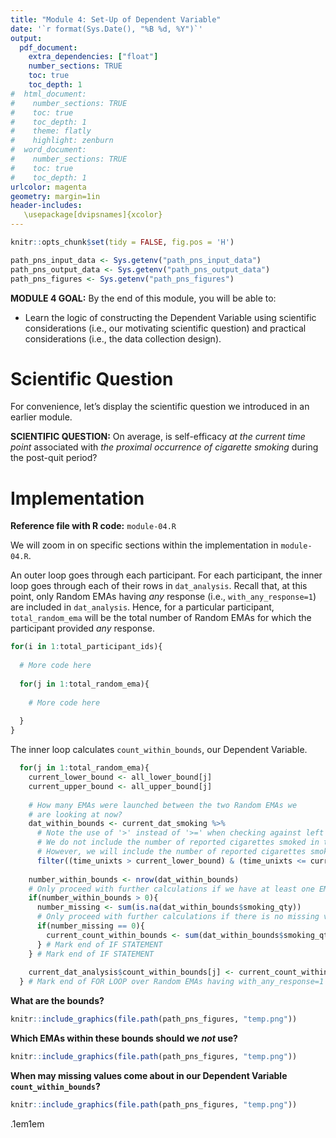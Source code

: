 ```yaml
---
title: "Module 4: Set-Up of Dependent Variable"
date: '`r format(Sys.Date(), "%B %d, %Y")`'
output: 
  pdf_document:
    extra_dependencies: ["float"]
    number_sections: TRUE
    toc: true
    toc_depth: 1
#  html_document:
#    number_sections: TRUE
#    toc: true
#    toc_depth: 1
#    theme: flatly
#    highlight: zenburn
#  word_document:
#    number_sections: TRUE
#    toc: true
#    toc_depth: 1
urlcolor: magenta
geometry: margin=1in
header-includes:
   \usepackage[dvipsnames]{xcolor} 
---
```


```r
knitr::opts_chunk$set(tidy = FALSE, fig.pos = 'H')
```

```r
path_pns_input_data <- Sys.getenv("path_pns_input_data")
path_pns_output_data <- Sys.getenv("path_pns_output_data")
path_pns_figures <- Sys.getenv("path_pns_figures")
```


\vspace{0.75cm}

**MODULE 4 GOAL:** By the end of this module, you will be able to:

* Learn the logic of constructing the Dependent Variable using scientific considerations (i.e., our motivating scientific question) and practical considerations (i.e., the data collection design).


#  Scientific Question

For convenience, let's display the scientific question we introduced in an earlier module.

**SCIENTIFIC QUESTION:** On average, is self-efficacy *at the current time point* associated with *the proximal occurrence of cigarette smoking* during the post-quit period?


# Implementation

**Reference file with R code:** `module-04.R`

We will zoom in on specific sections within the implementation in `module-04.R`.

An outer loop goes through each participant. For each participant, the inner loop goes through each of their rows in `dat_analysis`. Recall that, at this point, only Random EMAs having *any* response (i.e., `with_any_response=1`) are included in `dat_analysis`. Hence, for a particular participant, `total_random_ema` will be the total number of Random EMAs for which the participant provided *any* response.

```r
for(i in 1:total_participant_ids){
  
  # More code here
  
  for(j in 1:total_random_ema){
    
    # More code here
    
  }
}
```

The inner loop calculates `count_within_bounds`, our Dependent Variable.

```r
  for(j in 1:total_random_ema){
    current_lower_bound <- all_lower_bound[j]
    current_upper_bound <- all_upper_bound[j]
    
    # How many EMAs were launched between the two Random EMAs we
    # are looking at now?
    dat_within_bounds <- current_dat_smoking %>% 
      # Note the use of '>' instead of '>=' when checking against left end point
      # We do not include the number of reported cigarettes smoked in the left end point 
      # However, we will include the number of reported cigarettes smoked in the right end point
      filter((time_unixts > current_lower_bound) & (time_unixts <= current_upper_bound))
    
    number_within_bounds <- nrow(dat_within_bounds)
    # Only proceed with further calculations if we have at least one EMA
    if(number_within_bounds > 0){
      number_missing <- sum(is.na(dat_within_bounds$smoking_qty))
      # Only proceed with further calculations if there is no missing value in smoking_qty
      if(number_missing == 0){
        current_count_within_bounds <- sum(dat_within_bounds$smoking_qty)
      } # Mark end of IF STATEMENT
    } # Mark end of IF STATEMENT
    
    current_dat_analysis$count_within_bounds[j] <- current_count_within_bounds
  } # Mark end of FOR LOOP over Random EMAs having with_any_response=1
```

**What are the bounds?**

```r
knitr::include_graphics(file.path(path_pns_figures, "temp.png"))
```

**Which EMAs within these bounds should we *not* use?**

```r
knitr::include_graphics(file.path(path_pns_figures, "temp.png"))
```


**When may missing values come about in our Dependent Variable `count_within_bounds`?**

```r
knitr::include_graphics(file.path(path_pns_figures, "temp.png"))
```



\fboxrule.1em\fboxsep1em
\fcolorbox{black}{red!5}{\color{black}
\begin{minipage}[0.30in]{6.3in}
\begin{center}BREAK: Any questions?\end{center}
\end{minipage}}




